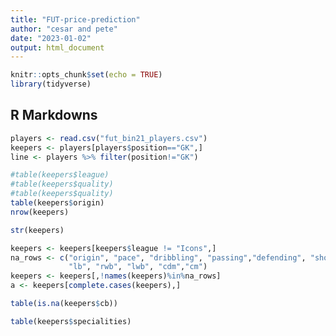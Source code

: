 ```yaml
---
title: "FUT-price-prediction"
author: "cesar and pete"
date: "2023-01-02"
output: html_document
---
```


```r
knitr::opts_chunk$set(echo = TRUE)
library(tidyverse)
```

## R Markdowns
```r
players <- read.csv("fut_bin21_players.csv")
keepers <- players[players$position=="GK",]
line <- players %>% filter(position!="GK")
```

```r
#table(keepers$league)
#table(keepers$quality)
#table(keepers$quality)
table(keepers$origin)
nrow(keepers)
```
```r
str(keepers)
```
```r
keepers <- keepers[keepers$league != "Icons",]
na_rows <- c("origin", "pace", "dribbling", "passing","defending", "shooting", "physicality", "specialities", "cb", "rb",
             "lb", "rwb", "lwb", "cdm","cm")
keepers <- keepers[,!names(keepers)%in%na_rows]
a <- keepers[complete.cases(keepers),]
```
```r
table(is.na(keepers$cb))
```
```r
table(keepers$specialities)
```